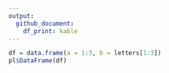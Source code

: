 ```yaml
---
output:
  github_document:
    df_print: kable
---
```


```r
df = data.frame(a = 1:3, b = letters[1:3])
pl$DataFrame(df)
```
